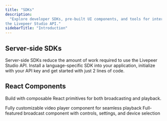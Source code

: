 ```yaml
---
title: "SDKs"
description:
  "Explore developer SDKs, pre-built UI components, and tools for interacting with
the Livepeer Studio API."
sidebarTitle: "Introduction"
---
```


## Server-side SDKs

Server-side SDKs reduce the amount of work required to use the Livepeer Studio
API. Install a language-specific SDK into your application, initialize with your
API key and get started with just 2 lines of code.

<CardGroup cols={2}>
  <Card title="Typescript" icon="js" color="#EFD81A" href="/sdks/javascript" />
  <Card title="Go" icon="golang" color="#1EAED8" href="/sdks/go" />
  <Card title="Python" icon="python" color="#F4DC5E" href="/sdks/python" />
</CardGroup>

## React Components

Build with composable React primitives for both broadcasting and playback.

<CardGroup cols={2}>
  <Card
    title="Player Component"
    icon="react"
    color="#5ED2F3"
    href="/sdks/react/Player"
  >
    Fully customizable video player component for seamless playback
  </Card>
  <Card
    title="Broadcast Component"
    icon="react"
    color="#5ED2F3"
    href="/sdks/react/broadcast"
  >
    Full-featured broadcast component with controls, settings, and device
    selection
  </Card>
</CardGroup>
